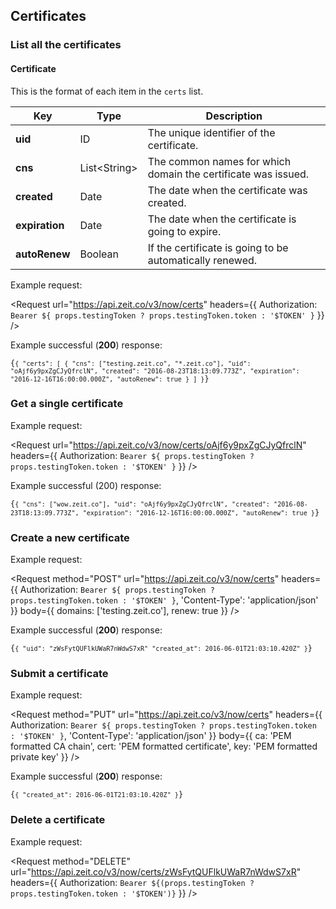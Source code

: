 
## Certificates

### List all the certificates

<EndpointComponent method="GET" url="/v3/now/certs" />

#### Certificate

This is the format of each item in the `certs` list.

| Key            | <HelpLink href="#api-basics/types" hasIcon>Type</HelpLink>       | Description                                                   |
| -------------- | ---------------------------------------------------------------- | ------------------------------------------------------------- |
| **uid**        | <HelpLink href="#api-basics/types">ID</HelpLink>                 | The unique identifier of the certificate.                     |
| **cns**        | <HelpLink href="#api-basics/types">List&lt;String&gt;</HelpLink> | The common names for which domain the certificate was issued. |
| **created**    | <HelpLink href="#api-basics/types">Date</HelpLink>               | The date when the certificate was created.                    |
| **expiration** | <HelpLink href="#api-basics/types">Date</HelpLink>               | The date when the certificate is going to expire.             |
| **autoRenew**  | <HelpLink href="#api-basics/types">Boolean</HelpLink>            | If the certificate is going to be automatically renewed.      |

<Example>
  <span>Example request:</span>

<Request
  url="https://api.zeit.co/v3/now/certs"
  headers={{
    Authorization: `Bearer ${
      props.testingToken ? props.testingToken.token : '$TOKEN'
    }`
  }}
/>

Example successful (**200**) response:

<Code lang="json">{`{
  "certs": [
    {
      "cns": ["testing.zeit.co", "*.zeit.co"],
      "uid": "oAjf6y9pxZgCJyQfrclN",
      "created": "2016-08-23T18:13:09.773Z",
      "expiration": "2016-12-16T16:00:00.000Z",
      "autoRenew": true
    }
  ]
}`}</Code>
</Example>

### Get a single certificate

<EndpointComponent method="GET" url="/v3/now/certs/:id" />

<Example>
  <span>Example request:</span>

<Request
  url="https://api.zeit.co/v3/now/certs/oAjf6y9pxZgCJyQfrclN"
  headers={{
    Authorization: `Bearer ${
      props.testingToken ? props.testingToken.token : '$TOKEN'
    }`
  }}
/>

Example successful (200) response:

<Code lang="json">{`{
  "cns": ["wow.zeit.co"],
  "uid": "oAjf6y9pxZgCJyQfrclN",
  "created": "2016-08-23T18:13:09.773Z",
  "expiration": "2016-12-16T16:00:00.000Z",
  "autoRenew": true
}`}</Code>
</Example>

### Create a new certificate

<EndpointComponent method="POST" url="/v3/now/certs" />

<Example>
  <span>Example request:</span>

<Request
  method="POST"
  url="https://api.zeit.co/v3/now/certs"
  headers={{
    Authorization: `Bearer ${
      props.testingToken ? props.testingToken.token : '$TOKEN'
    }`,
    'Content-Type': 'application/json'
  }}
  body={{
    domains: ['testing.zeit.co'],
    renew: true
  }}
/>

Example successful (**200**) response:

<Code lang="json">{`{
  "uid": "zWsFytQUFlkUWaR7nWdwS7xR"
  "created_at": 2016-06-01T21:03:10.420Z"
}`}</Code>
</Example>

### Submit a certificate

<EndpointComponent method="PUT" url="/v3/now/certs" />

<Example>
  <span>Example request:</span>

<Request
  method="PUT"
  url="https://api.zeit.co/v3/now/certs"
  headers={{
    Authorization: `Bearer ${
      props.testingToken ? props.testingToken.token : '$TOKEN'
    }`,
    'Content-Type': 'application/json'
  }}
  body={{
    ca: 'PEM formatted CA chain',
    cert: 'PEM formatted certificate',
    key: 'PEM formatted private key'
  }}
/>

Example successful (**200**) response:

<Code lang="json">{`{
  "created_at": 2016-06-01T21:03:10.420Z"
}`}</Code>
</Example>

### Delete a certificate

<EndpointComponent method="DELETE" url="/v3/now/certs/:id" />

<Example>
  <span>Example request:</span>

  <Request
    method="DELETE"
    url="https://api.zeit.co/v3/now/certs/zWsFytQUFlkUWaR7nWdwS7xR"
    headers={{
      Authorization: `Bearer ${(props.testingToken ? props.testingToken.token : '$TOKEN')}`
    }}
  />
</Example>
